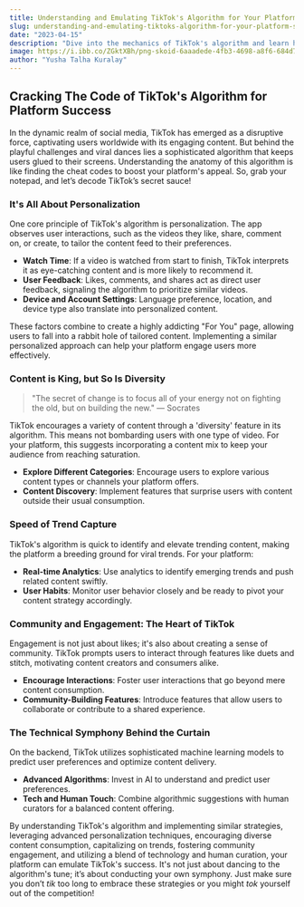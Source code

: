 ```yaml
---
title: Understanding and Emulating TikTok's Algorithm for Your Platform Success
slug: understanding-and-emulating-tiktoks-algorithm-for-your-platform-success
date: "2023-04-15"
description: "Dive into the mechanics of TikTok's algorithm and learn how to enhance your platform's success by incorporating similar strategies."
image: https://i.ibb.co/ZGktXBh/png-skoid-6aaadede-4fb3-4698-a8f6-684d7786b067-sktid-a48cca56-e6da-484e-a814-9c849652bcb3-skt-2023-1.png
author: "Yusha Talha Kuralay"
---
```


## Cracking The Code of TikTok's Algorithm for Platform Success

In the dynamic realm of social media, TikTok has emerged as a disruptive force, captivating users worldwide with its engaging content. But behind the playful challenges and viral dances lies a sophisticated algorithm that keeps users glued to their screens. Understanding the anatomy of this algorithm is like finding the cheat codes to boost your platform's appeal. So, grab your notepad, and let’s decode TikTok’s secret sauce!

### It's All About Personalization

One core principle of TikTok's algorithm is personalization. The app observes user interactions, such as the videos they like, share, comment on, or create, to tailor the content feed to their preferences.

- **Watch Time**: If a video is watched from start to finish, TikTok interprets it as eye-catching content and is more likely to recommend it.
- **User Feedback**: Likes, comments, and shares act as direct user feedback, signaling the algorithm to prioritize similar videos.
- **Device and Account Settings**: Language preference, location, and device type also translate into personalized content.

These factors combine to create a highly addicting "For You" page, allowing users to fall into a rabbit hole of tailored content. Implementing a similar personalized approach can help your platform engage users more effectively.

### Content is King, but So Is Diversity

> "The secret of change is to focus all of your energy not on fighting the old, but on building the new." — Socrates

TikTok encourages a variety of content through a 'diversity' feature in its algorithm. This means not bombarding users with one type of video. For your platform, this suggests incorporating a content mix to keep your audience from reaching saturation.

- **Explore Different Categories**: Encourage users to explore various content types or channels your platform offers.
- **Content Discovery**: Implement features that surprise users with content outside their usual consumption.

### Speed of Trend Capture

TikTok's algorithm is quick to identify and elevate trending content, making the platform a breeding ground for viral trends. For your platform:

- **Real-time Analytics**: Use analytics to identify emerging trends and push related content swiftly.
- **User Habits**: Monitor user behavior closely and be ready to pivot your content strategy accordingly.

### Community and Engagement: The Heart of TikTok

Engagement is not just about likes; it's also about creating a sense of community. TikTok prompts users to interact through features like duets and stitch, motivating content creators and consumers alike.

- **Encourage Interactions**: Foster user interactions that go beyond mere content consumption.
- **Community-Building Features**: Introduce features that allow users to collaborate or contribute to a shared experience.

### The Technical Symphony Behind the Curtain

On the backend, TikTok utilizes sophisticated machine learning models to predict user preferences and optimize content delivery.

- **Advanced Algorithms**: Invest in AI to understand and predict user preferences.
- **Tech and Human Touch**: Combine algorithmic suggestions with human curators for a balanced content offering.

By understanding TikTok's algorithm and implementing similar strategies, leveraging advanced personalization techniques, encouraging diverse content consumption, capitalizing on trends, fostering community engagement, and utilizing a blend of technology and human curation, your platform can emulate TikTok's success. It's not just about dancing to the algorithm's tune; it’s about conducting your own symphony. Just make sure you don’t *tik* too long to embrace these strategies or you might *tok* yourself out of the competition!